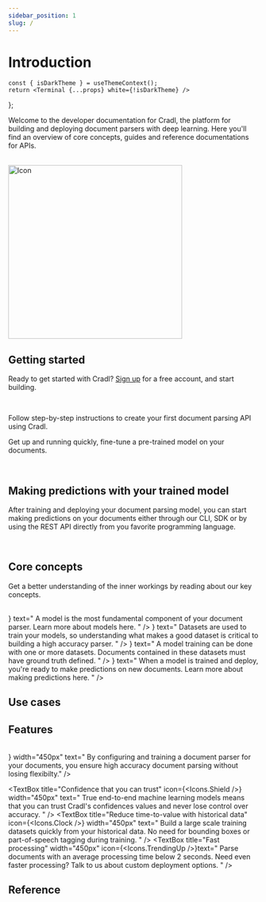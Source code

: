 ```yaml
---
sidebar_position: 1
slug: /
---
```


# Introduction




    const { isDarkTheme } = useThemeContext();
    return <Terminal {...props} white={!isDarkTheme} />
};


Welcome to the developer documentation for Cradl, the platform for building and deploying document parsers with deep learning.
Here you'll find an overview of core concepts, guides and reference documentations for APIs.

<br/>

<BoxContainer>
  <Box border="none" padding="12px" background="none" width="450px">
      <HeaderText title="Build" text="Create high-accuracy and low-latency document parsing deep learning models" />
      <HeaderText title="Train" text="Train and deploy your deep learning models to your solution using a simple REST API" />
      <HeaderText title="Integrate" text="Re-train, iterate and improve your deployed deep learning models seamlessly" />
  </Box>
  <img src="/img/model_overview.png" alt="Icon" height="350px" />
</BoxContainer>

## Getting started
Ready to get started with Cradl? [Sign up](https://app.cradl.ai/signup) for a free account, and start building.

<br/>

<BoxContainer>
  <Box title="Build your first document parser" width="450px">
    <p>
    Follow step-by-step instructions to create your first document parsing API using Cradl.
    </p>
    <BoxAction text="Get started with the CLI" href="/reference/cli" />
    <BoxAction text="Get started with the Python SDK" href="/reference/sdks/python/index" />
    <BoxAction text="Get started with the Web app" href="https://app.cradl.ai" />
  </Box>

  <Box title="Clone a community model" width="450px">
    <p>
    Get up and running quickly, fine-tune a pre-trained model on your documents.
    </p>
    <BoxAction text="Clone invoice model" href="https://app.cradl.ai/models" />
    <BoxAction text="Clone receipt model" href="https://app.cradl.ai/models" />
  </Box>
</BoxContainer>

<br />


## Making predictions with your trained model
After training and deploying your document parsing model, you can start making predictions on your documents
either through our CLI, SDK or by using the REST API directly from you favorite programming language.

<div style={{display: 'flex', width: '75%'}}>
  <ThemedTerminal
    lines={[
      {
        'text': 'las documents create invoice.pdf',
        'cmd': true
      },
      {
        'text': JSON.stringify({
          documentId: 'las:document:0123456789abcdef',
          contentType: 'application/pdf'
        }, null, 2),
        'cmd': false
      },
      {
        'text': 'las predictions create las:document:123 las:model:123',
        'cmd': true
      },
      {
        'text': JSON.stringify({
          predictions: [
            {label: 'total_amount', value: '143.67', confidence: 0.9943225616},
          ]
        }, null, 2),
        'cmd': false
      }
    ]}
    interval={25}
    height={350}
  />
</div>

<br />

## Core concepts
Get a better understanding of the inner workings by reading about our key concepts.

<br/>

<BoxContainer>
  <Box title="Model" width="450px" icon={<Icons.Box size={"48px"} color={"blue"} />} text="
    A model is the most fundamental component of your document parser. Learn more about models here.
  " />
  <Box title="Dataset" width="450px" icon={<Icons.Database />} text="
    Datasets are used to train your models, so understanding what makes a good dataset is critical to building a high accuracy parser.
    "
  />
  <Box title="Training" width="450px" icon={<Icons.Cpu />} text="
    A model training can be done with one or more datasets.
    Documents contained in these datasets must have ground truth defined.
  " />
  <Box title="Prediction" width="450px" icon={<Icons.Activity size={48} color={"blue"} />} text="
    When a model is trained and deploy, you're ready to make predictions on new documents.
    Learn more about making predictions here.
  " />
</BoxContainer>

<br/>

## Use cases

<BoxContainer>
  <TextBox title="Automate your document processes" width="450px" text="
  Automate the processing of documents like invoices and reduce time, cost and errors while letting your co-workers
  spend their time on more meaningful work.
  " />
  <TextBox title="Build great user experiences" width="450px" text="
  Build amazing user experience and increase customer satisfaction by reducing friction
  in onboarding, data entry or other document flows in your software.
  " />
  <TextBox title="Give your robots and chatbots vision" width="450px" text="
  Enhance your RPA and chatbots with document vision capabilities to create new automation flows or increase automation in existing processes.
  " />
  <TextBox title="Automate auditing and compliance tasks" width="450px" text="
  Automate your employee expense audits and KYC compliance routines by automating
  the processing of expense reports, ID cards and proofs of residence.
  " />
</BoxContainer>

## Features

<br/>

<BoxContainer>
  <TextBox title="Accurate and flexible" icon={<Icons.MapPin />} width="450px" text="
     By configuring and training a document parser for your documents, you ensure 
     high accuracy document parsing without losing flexibilty."
    />

  <TextBox title="Confidence that you can trust" icon={<Icons.Shield />} width="450px" text="
    True end-to-end machine learning models means that you can trust Cradl's confidences
    values and never lose control over accuracy.
  " />
  <TextBox title="Reduce time-to-value with historical data" icon={<Icons.Clock />} width="450px" text="
    Build a large scale training datasets quickly from your historical data.
    No need for bounding boxes or part-of-speech tagging during training.
  " />
  <TextBox title="Fast processing" width="450px" icon={<Icons.TrendingUp />}text="
    Parse documents with an average processing time below 2 seconds.
    Need even faster processing? Talk to us about custom deployment options.
  " />
</BoxContainer>

## Reference

<br />

<BoxContainer>
  <SdkBox title="CLI" text="" icon="/img/browser-coding-svgrepo-com.svg" />
  <SdkBox title="REST API" text="" icon="/img/shield-antivirus-svgrepo-com.svg" />
  <SdkBox title="Python SDK" text="" icon="/img/Python-logo-notext.svg" />
  <SdkBox title="TypeScript SDK" text="" icon="/img/Typescript_logo_2020.svg" />
  <SdkBox title="Java SDK" text="" icon="/img/java.svg" />
  <SdkBox title=".NET SDK" text="" icon="/img/NET_Logo.svg" />
</BoxContainer>
